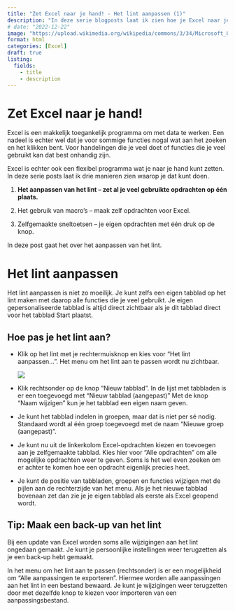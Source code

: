 ```yaml
---
title: "Zet Excel naar je hand! - Het lint aanpassen (1)"
description: "In deze serie blogposts laat ik zien hoe je Excel naar je hand kunt zetten."
# date: "2022-12-22"
image: "https://upload.wikimedia.org/wikipedia/commons/3/34/Microsoft_Office_Excel_%282019%E2%80%93present%29.svg"
format: html
categories: [Excel] 
draft: true
listing: 
  fields:
    - title
    - description
---
```


# Zet Excel naar je hand!

Excel is een makkelijk toegankelijk programma om met data te werken. Een nadeel is echter wel dat je voor sommige functies nogal wat aan het zoeken en het klikken bent. Voor handelingen die je veel doet of functies die je veel gebruikt kan dat best onhandig zijn.

Excel is echter ook een flexibel programma wat je naar je hand kunt zetten. In deze serie posts laat ik drie manieren zien waarop je dat kunt doen.

1.  **Het aanpassen van het lint -- zet al je veel gebruikte opdrachten op één plaats.**

2.  Het gebruik van macro's -- maak zelf opdrachten voor Excel.

3.  Zelfgemaakte sneltoetsen -- je eigen opdrachten met één druk op de knop.

In deze post gaat het over het aanpassen van het lint.

# Het lint aanpassen

Het lint aanpassen is niet zo moeilijk. Je kunt zelfs een eigen tabblad op het lint maken met daarop alle functies die je veel gebruikt. Je eigen gepersonaliseerde tabblad is altijd direct zichtbaar als je dit tabblad direct voor het tabblad Start plaatst.

## Hoe pas je het lint aan?

-   Klik op het lint met je rechtermuisknop en kies voor "Het lint aanpassen...". Het menu om het lint aan te passen wordt nu zichtbaar.

    ![](images/paste-061C5D72.png){.column-margin}

-   Klik rechtsonder op de knop "Nieuw tabblad". In de lijst met tabbladen is er een toegevoegd met "Nieuw tabblad (aangepast)" Met de knop "Naam wijzigen" kun je het tabblad een eigen naam geven.

-   Je kunt het tabblad indelen in groepen, maar dat is niet per sé nodig. Standaard wordt al één groep toegevoegd met de naam "Nieuwe groep (aangepast)".

-   Je kunt nu uit de linkerkolom Excel-opdrachten kiezen en toevoegen aan je zelfgemaakte tabblad. Kies hier voor "Alle opdrachten" om alle mogelijke opdrachten weer te geven. Soms is het wel even zoeken om er achter te komen hoe een opdracht eigenlijk precies heet.

-   Je kunt de positie van tabbladen, groepen en functies wijzigen met de pijlen aan de rechterzijde van het menu. Als je het nieuwe tabblad bovenaan zet dan zie je je eigen tabblad als eerste als Excel geopend wordt.

::: callout-tip
## Tip: Maak een back-up van het lint

Bij een update van Excel worden soms alle wijzigingen aan het lint ongedaan gemaakt. Je kunt je persoonlijke instellingen weer terugzetten als je een back-up hebt gemaakt.

In het menu om het lint aan te passen (rechtsonder) is er een mogelijkheid om "Alle aanpassingen te exporteren". Hiermee worden alle aanpassingen aan het lint in een bestand bewaard. Je kunt je wijzigingen weer terugzetten door met dezelfde knop te kiezen voor importeren van een aanpassingsbestand.
:::
